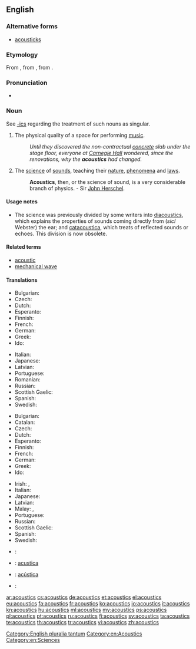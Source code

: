 ==English==

===Alternative forms===
* [[acousticks]] {{qualifier|obsolete}}

===Etymology===
From {{etyl|fr|en}} {{term|acoustique|lang=fr}}, from {{etyl|grc|en}} {{term|ἀκουστικός|lang=grc}}, from {{term|ἀκούω||to hear|lang=grc}}.

===Pronunciation===
* {{audio|en-us-acoustics.ogg|Audio (US)}}

===Noun===
{{en-noun|-}}
See [[-ics]] regarding the treatment of such nouns as singular.

# The physical quality of a space for performing [[music]].
#: ''Until they discovered the non-contractual [[concrete]] slab under the stage floor, everyone at [[Wikipedia:Carnegie Hall|Carnegie Hall]] wondered, since the renovations, why the '''acoustics''' had changed.''
# {{context|physics|lang=en}} The [[science]] of [[sound]]s, teaching their [[nature]], [[phenomena]] and [[laws]].
#: '''Acoustics''', then, or the science of sound, is a very considerable branch of physics. - Sir [[Wikipedia:John Herschel|John Herschel]].

====Usage notes====
* The science was previously divided by some writers into [[diacoustics]], which explains the properties of sounds coming directly from (''sic!'' Webster) the ear; and [[catacoustica]], which treats of reflected sounds or echoes.  This division is now obsolete.

====Related terms====
* [[acoustic]]
* [[mechanical wave]]

====Translations====
{{trans-top|quality of a space for doing music}}
* Bulgarian: {{t+|bg|акустика}}
* Czech: {{t+|cs|akustika|f}}
* Dutch: {{t+|nl|akoestiek|m}}
* Esperanto: {{t|eo|akustiko}}
* Finnish: {{t+|fi|akustiikka}}
* French: {{t+|fr|acoustique|f}}
* German: {{t+|de|Akustik|f}}
* Greek: {{t+|el|ακουστική|f|sc=Grek}}
* Ido: {{t+|io|akustiko}}
{{trans-mid}}
* Italian: {{t+|it|acustica}}
* Japanese: {{t+|ja|音響|tr=onkyō}}
* Latvian: {{t|lv|akustika|f}}
* Portuguese: {{t+|pt|acústica|f}}
* Romanian: {{t+|ro|acustică|f}}
* Russian: {{t+|ru|акустика|f|tr=akústika}}
* Scottish Gaelic: {{t|gd|fuaimearrachd|f}}
* Spanish: {{t+|es|acústica|f}}
* Swedish: {{t+|sv|akustik|c}}
{{trans-bottom}}

{{trans-top|physics: a science of sounds}}
* Bulgarian: {{t+|bg|акустика}}
* Catalan: {{t|ca|acústica|f}}
* Czech: {{t+|cs|akustika|f}}
* Dutch: {{t+|nl|akoestiek|m}}
* Esperanto: {{t|eo|akustiko}}
* Finnish: {{t+|fi|akustiikka}}
* French: {{t+|fr|acoustique|f}}
* German: {{t+|de|Akustik|f}}
* Greek: {{t+|el|ακουστική|f|sc=Grek}}
* Ido: {{t+|io|akustiko}}
{{trans-mid}}
* Irish: {{t|ga|fuaimeolaíocht|f}}, {{t|ga|acústaic|f}}
* Italian: {{t+|it|acustica}}
* Japanese: {{t|ja|音響学|tr=onkyōgaku}}
* Latvian: {{t|lv|akustika|f}}
* Malay: {{t|ms|akustik}}, {{t|ms|kaji bunyi}}
* Portuguese: {{t+|pt|acústica|f}}
* Russian: {{t+|ru|акустика|f|tr=akústika}}
* Scottish Gaelic: {{t|gd|fuaimearrachd|f}}
* Spanish: {{t+|es|acústica|f}}
* Swedish: {{t+|sv|akustik|c}}
{{trans-bottom}}

{{checktrans-top}}
<!--Remove this section once all of the translations below have been moved into the tables above.-->
* {{ttbc|sh}}: {{t|sh|akustika|f}}
* {{ttbc|ia}}: [[acustica]]
* {{ttbc|pt}}: [[acústica]] {{g|f}}
* {{ttbc|sl}}: {{t+|sl|akustika|f}}
{{trans-bottom}}

[[Category:English pluralia tantum]]
[[Category:en:Acoustics]]
[[Category:en:Sciences]]

[[ar:acoustics]]
[[cs:acoustics]]
[[de:acoustics]]
[[et:acoustics]]
[[el:acoustics]]
[[eu:acoustics]]
[[fa:acoustics]]
[[fr:acoustics]]
[[ko:acoustics]]
[[io:acoustics]]
[[it:acoustics]]
[[kn:acoustics]]
[[hu:acoustics]]
[[ml:acoustics]]
[[my:acoustics]]
[[ps:acoustics]]
[[pl:acoustics]]
[[pt:acoustics]]
[[ru:acoustics]]
[[fi:acoustics]]
[[sv:acoustics]]
[[ta:acoustics]]
[[te:acoustics]]
[[th:acoustics]]
[[tr:acoustics]]
[[vi:acoustics]]
[[zh:acoustics]]